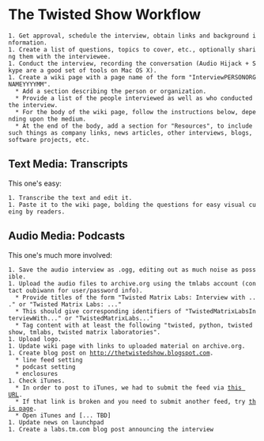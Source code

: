 = The Twisted Show Workflow =

 1. Get approval, schedule the interview, obtain links and background information.
 1. Create a list of questions, topics to cover, etc., optionally sharing them with the interviewee.
 1. Conduct the interview, recording the conversation (Audio Hijack + Skype are a good set of tools on Mac OS X).
 1. Create a wiki page with a page name of the form "InterviewPERSONORGNAMEYYYYMM".
   * Add a section describing the person or organization.
   * Provide a list of the people interviewed as well as who conducted the interview.
   * For the body of the wiki page, follow the instructions below, depending upon the medium.
   * At the end of the body, add a section for "Resources", to include such things as company links, news articles, other interviews, blogs, software projects, etc.

== Text Media: Transcripts ==

This one's easy:

 1. Transcribe the text and edit it.
 1. Paste it to the wiki page, bolding the questions for easy visual cueing by readers.

== Audio Media: Podcasts ==

This one's much more involved:

 1. Save the audio interview as .ogg, editing out as much noise as possible.
 1. Upload the audio files to archive.org using the tmlabs account (contact oubiwann for user/password info).
   * Provide titles of the form "Twisted Matrix Labs: Interview with ..." or "Twisted Matrix Labs: ..."
   * This should give corresponding identifiers of "TwistedMatrixLabsInterviewWith..." or "TwistedMatrixLabs..."
   * Tag content with at least the following "twisted, python, twisted show, tmlabs, twisted matrix laboratories".
 1. Upload logo.
 1. Update wiki page with links to uploaded material on archive.org.
 1. Create blog post on http://thetwistedshow.blogspot.com.
   * line feed setting
   * podcast setting
   * enclosures
 1. Check iTunes.
   * In order to post to iTunes, we had to submit the feed via [https://phobos.apple.com/WebObjects/MZFinance.woa/wa/publishPodcast this URL].
   * If that link is broken and you need to submit another feed, try [http://www.apple.com/itunes/store/podcaststechspecs.html this page].
   * Open iTunes and [... TBD]
 1. Update news on launchpad
 1. Create a labs.tm.com blog post announcing the interview